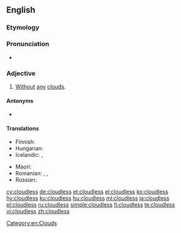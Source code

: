 ==English==

===Etymology===
{{suffix|cloud|less|lang=en}}

===Pronunciation===
* {{audio|En-us-cloudless.ogg|Audio (US)|lang=en}}

===Adjective===
{{en-adj}}

# {{label|en|weather}} [[without|Without]] [[any]] [[cloud]]s.

====Antonyms====
* {{l|en|cloudy}}

====Translations====
{{trans-top|without any clouds}}
* Finnish: {{t+|fi|pilvetön}}
* Hungarian: {{t+|hu|felhőtlen}}
* Icelandic: {{t+|is|heiður}}, {{t|is|heiðskír}}
{{trans-mid}}
* Maori: {{t|mi|tīhore}}
* Romanian: {{t+|ro|senin}}, {{t+|ro|clar}}, {{t+|ro|limpede}}
* Russian: {{t+|ru|безо́блачный}}
{{trans-bottom}}

[[Category:en:Clouds]]

[[cy:cloudless]]
[[de:cloudless]]
[[et:cloudless]]
[[el:cloudless]]
[[ko:cloudless]]
[[hy:cloudless]]
[[ku:cloudless]]
[[hu:cloudless]]
[[ml:cloudless]]
[[ja:cloudless]]
[[pl:cloudless]]
[[ru:cloudless]]
[[simple:cloudless]]
[[fi:cloudless]]
[[te:cloudless]]
[[vi:cloudless]]
[[zh:cloudless]]